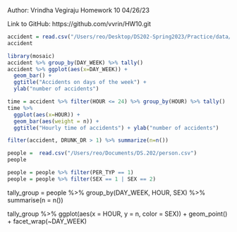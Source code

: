 Author: Vrindha Vegiraju
Homework 10
04/26/23

Link to GitHub: https://github.com/vvrin/HW10.git




```r
accident = read.csv("/Users/reo/Desktop/DS202-Spring2023/Practice/data/fars2016/accident.csv")
accident
```

```r
library(mosaic)
accident %>% group_by(DAY_WEEK) %>% tally()
accident %>% ggplot(aes(x=DAY_WEEK)) +
  geom_bar() +
  ggtitle("Accidents on days of the week") +
  ylab("number of accidents")
```
```r
time = accident %>% filter(HOUR <= 24) %>% group_by(HOUR) %>% tally()
time %>%
  ggplot(aes(x=HOUR)) +
  geom_bar(aes(weight = n)) +
  ggtitle("Hourly time of accidents") + ylab("number of accidents")
```

```r
filter(accident, DRUNK_DR > 1) %>% summarize(n=n())
```

```r
people =  read.csv("/Users/reo/Documents/DS.202/person.csv")
people
```
```r
people = people %>% filter(PER_TYP == 1)
people = people %>% filter(SEX == 1 | SEX == 2)
```

tally_group = people %>% group_by(DAY_WEEK, HOUR, SEX) %>% 
  summarise(n = n())



tally_group %>% ggplot(aes(x = HOUR, y = n, color = SEX)) +
  geom_point() + 
  facet_wrap(~DAY_WEEK)




